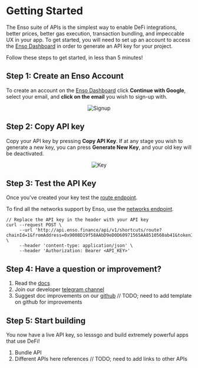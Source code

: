 
# Getting Started

The Enso suite of APIs is the simplest way to enable DeFi integrations, better prices, better gas execution, transaction bundling, and impeccable UX in your app.  To get started, you will need to set up an account to access the [Enso Dashboard](https://www.enso.finance/developers) in order to generate an API key for your project. 

Follow these steps to get started, in less than 5 minutes!


## Step 1: Create an Enso Account

To create an account on the [Enso Dashboard](https://www.enso.finance/developers) click **Continue with Google**, select your email, and **click on the email** you wish to sign-up with.

<center><Image src={signup_img} alt="Signup" width={500} height={500} /></center>


## Step 2: Copy API key

Copy your API key by pressing **Copy API Key**.  If at any stage you wish to generate a new key, you can press **Generate New Key**, and your old key will be deactivated.

<center><Image src={key_img} alt="Key" width={500} height={500} /></center>


## Step 3: Test the API Key

Once you've created your key test the [route endpoint](../background/actions/route.mdx).

To find all the networks support by Enso, use the [networks endpoint](../background/networks.mdx).


```
// Replace the API key in the header with your API key
curl --request POST \
     --url 'http://api.enso.finance/api/v1/shortcuts/route?chainId=1&fromAddress=0x9008D19f58AAbD9eD0D60971565AA8510560ab41&tokenIn=0xc02aaa39b223fe8d0a0e5c4f27ead9083c756cc2&tokenOut=0x5c6Ee304399DBdB9C8Ef030aB642B10820DB8F56&amountIn=326880000000000000000&tokenInAmountToTransfer=326880000000000000000' \
     --header 'content-type: application/json' \
     --header 'Authorization: Bearer <API_KEY>'
```


## Step 4: Have a question or improvement?

1. Read the [docs](https://docs.enso.finance)
2. Join our developer [telegram channel](https://t.me/enso_api)
3. Suggest doc improvements on our [github](https://github.com/EnsoFinance/shortcuts-docs) // TODO; need to add template on github for improvements


## Step 5: Start building

You now have a live API key, so lesssgo and build extremely powerful apps that use DeFi!

1. Bundle API
2. Different APIs here references // TODO; need to add links to other APIs